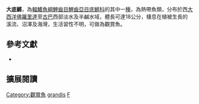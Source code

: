 {{Speciesbox
| name = 大底鱂
| image = Fundulus grandis.jpg
| image_width = 200px
| image_caption = 
| status = NE
| status_system = IUCN3.1
| genus = Fundulus
| species = grandis
| authority = Baird & Girard, 1853
| synonyms = *''Fundulus grandis grandis'', Baird & Girard, 1853
*''Fundulus floridensis'', Girard, 1859
}}
'''大底鱂'''，為[[輻鰭魚綱|輻鰭魚綱]][[鯉齒目|鯉齒目]][[鯉齒亞目|鯉齒亞目]][[底鱂科|底鱂科]]的其中一[[種|種]]，為熱帶魚類，分布於西[[大西洋|大西洋]][[佛羅里達|佛羅里達]]至[[古巴|古巴]]西部淡水及半鹹水域，體長可達18公分，棲息在植被生長的溪流、沼澤及海灣，生活習性不明，可做為觀賞魚。

== 參考文獻 ==
*{{FishBase_species|genus=Fundulus|species=grandis|year=2014|month=10}}

== 擴展閱讀 ==
{{refbegin}}
{{wikispecies-inline|Fundulus grandis}}
{{refend}}
{{Taxonbar|from=Q2751094}}

[[Category:觀賞魚|Category:觀賞魚]]
[[Category:底鱂屬|grandis]]
[[Category:1853年描述的魚類|F]]


{{魚類小作品}}